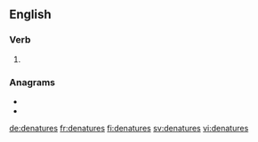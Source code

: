 ==English==

===Verb===
{{head|en|verb form}}

# {{en-third-person singular of|denature}}

===Anagrams===
* {{l|en|sauntered}}
* {{l|en|undereats}}

[[de:denatures]]
[[fr:denatures]]
[[fi:denatures]]
[[sv:denatures]]
[[vi:denatures]]